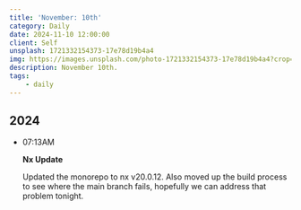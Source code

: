 ```yaml
---
title: 'November: 10th'
category: Daily
date: 2024-11-10 12:00:00
client: Self
unsplash: 1721332154373-17e78d19b4a4
img: https://images.unsplash.com/photo-1721332154373-17e78d19b4a4?crop=entropy&cs=srgb&fm=jpg&ixid=MnwzNjM5Nzd8MHwxfHJhbmRvbXx8fHx8fHx8fDE2ODE3NDg2ODY&ixlib=rb-4.0.3&q=85
description: November 10th.
tags:
    - daily
---
```



## 2024

-   07:13AM

    **Nx Update**

    Updated the monorepo to nx v20.0.12.
    Also moved up the build process to see where the main branch fails, hopefully we can address that problem tonight.
    